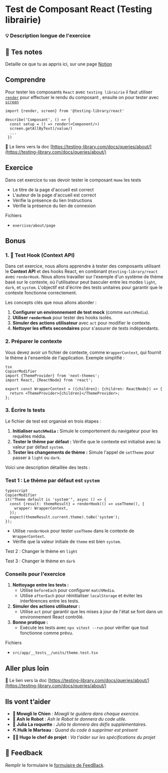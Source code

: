 # Test de Composant React (Testing librairie)

### 💡 Description longue de l'exercice

## 📝 Tes notes

Detaille ce que tu as appris ici, sur une page [Notion](https://go.mikecodeur.com/course-notes-template)

## Comprendre

Pour tester les composants `React` avec `testing librairie` il faut utiliser [`render`](https://testing-library.com/docs/react-testing-library/api/#render) pour effectuer le rendu du composant , ensuite on pour tester avec [`screen`](https://testing-library.com/docs/queries/about/)

```tsx
import {render, screen} from '@testing-library/react'

describe('Composant', () => {
  const setup = () => render(<Component/>)
  screen.getAllByText(/value/)
  ...
 })
```

📑 Le liens vers la doc [https://testing-library.com/docs/queries/about/](https://testing-library.com/docs/queries/about/)

## Exercice

Dans cet exercice tu vas devoir tester le composant `Home` les tests

- Le titre de la page d'accueil est correct
- L'auteur de la page d'accueil est correct
- Vérifie la présence du lien Instructions
- Vérifie la présence du lien de connexion

Fichiers

- `exercise/about/page`

## Bonus

### 1. 🚀 Test Hook (Context API)

Dans cet exercice, nous allons apprendre à tester des composants utilisant le **Context API** et des hooks React, en combinant `@testing-library/react` avec `renderHook`. Nous allons travailler sur l'exemple d'un système de thème basé sur le contexte, où l'utilisateur peut basculer entre les modes `light`, `dark`, et `system`. L'objectif est d'écrire des tests unitaires pour garantir que le contexte fonctionne correctement.

Les concepts clés que nous allons aborder :

1. **Configurer un environnement de test mock** (comme `matchMedia`).
2. **Utiliser `renderHook`** pour tester des hooks isolés.
3. **Simuler des actions utilisateur** avec `act` pour modifier le contexte.
4. **Nettoyer les effets secondaires** pour s'assurer de tests indépendants.

### **2. Préparer le contexte**

Vous devez avoir un fichier de contexte, comme `WrapperContext`, qui fournit le thème à l'ensemble de l'application. Exemple simplifié :

```tsx
tsx
CopierModifier
import {ThemeProvider} from 'next-themes';
import React, {ReactNode} from 'react';

export const WrapperContext = ({children}: {children: ReactNode}) => {
  return <ThemeProvider>{children}</ThemeProvider>;
};

```

### **3. Écrire ls tests**

Le fichier de test est organisé en trois étapes :

1. **Initialiser `matchMedia` :** Simule le comportement du navigateur pour les requêtes média.
2. **Tester le thème par défaut :** Vérifie que le contexte est initialisé avec la valeur par défaut `system`.
3. **Tester les changements de thème :** Simule l'appel de `setTheme` pour passer à `light` ou `dark`.

Voici une description détaillée des tests :

### **Test 1 : Le thème par défaut est `system`**

```tsx
typescript
CopierModifier
it("Theme default is 'system'", async () => {
  const {result: themeResult} = renderHook(() => useTheme(), {
    wrapper: WrapperContext,
  });
  expect(themeResult.current.theme).toBe('system');
});

```

- Utilise `renderHook` pour tester `useTheme` dans le contexte de `WrapperContext`.
- Vérifie que la valeur initiale de `theme` est bien `system`.

Test 2 : Changer le thème en `light`

Test 3 : Changer le thème en `dark`

### **Conseils pour l'exercice**

1. **Nettoyage entre les tests :**
   - Utilise `beforeEach` pour configurer `matchMedia`.
   - Utilise `afterEach` pour réinitialiser `localStorage` et éviter les interférences entre les tests.
2. **Simuler des actions utilisateur :**
   - Utilise `act` pour garantir que les mises à jour de l'état se font dans un environnement React contrôlé.
3. **Bonne pratique :**
   - Exécute les tests avec `npx vitest --run` pour vérifier que tout fonctionne comme prévu.

Fichiers

- `src/app/__tests__/units/theme.test.tsx`

###

## Aller plus loin

📑 Le lien vers la doc [https://testing-library.com/docs/queries/about/](https://testing-library.com/docs/queries/about/)

## Ils vont t’aider

- **🐶 Mowgli le Chien** : _Mowgli te guidera dans chaque exercice._
- **🤖 Ash le Robot** : _Ash le Robot te donnera du code utile._
- **🚀 Julia La roquette** : _Julia te donnera des défis supplémentaires._
- **⛏️ Hulk le Marteau** : _Quand du code à supprimer est présent_
- **👨‍✈️ Hugo le chef de projet** : _Va t'aider sur les spécifications du projet_

## 🐜 Feedback

Remplir le formulaire le [formulaire de FeedBack](https://go.mikecodeur.com/cours-next-avis?entry.1912869708=Next%20Mastery&entry.1430994900=8.Next%20Testing&entry.533578441=02%20Tests-component).

